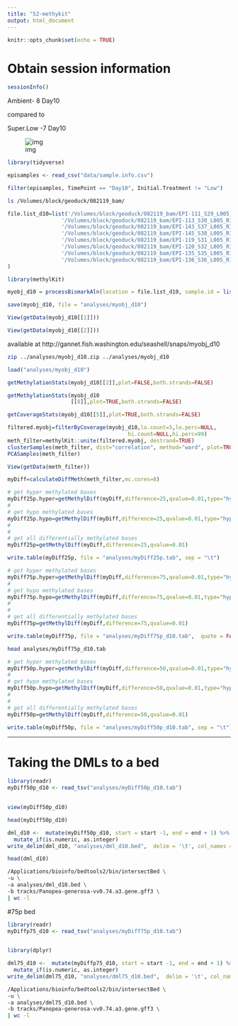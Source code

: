 ```yaml
---
title: "52-methykit"
output: html_document
---
```


```r
knitr::opts_chunk$set(echo = TRUE)
```

# Obtain session information

```r
sessionInfo()
```


Ambient- 8	Day10 

compared to

Super.Low	-7 Day10

![img](https://gannet.fish.washington.edu/seashell/snaps/genome_memory_manuscript_-_Google_Docs_2019-09-13_10-25-37.png)


```r
library(tidyverse)

```

```r
episamples <- read_csv("data/sample.info.csv")
```


```r
filter(episamples, TimePoint == "Day10", Initial.Treatment != "Low")
```


```bash
ls /Volumes/block/geoduck/082119_bam/

```





```r
file.list_d10=list('/Volumes/block/geoduck/082119_bam/EPI-111_S29_L005_R1_001_val_1_bismark_bt2_pe.deduplicated.sorted.bam',
                 '/Volumes/block/geoduck/082119_bam/EPI-113_S30_L005_R1_001_val_1_bismark_bt2_pe.deduplicated.sorted.bam',
                 '/Volumes/block/geoduck/082119_bam/EPI-143_S37_L005_R1_001_val_1_bismark_bt2_pe.deduplicated.sorted.bam',
                 '/Volumes/block/geoduck/082119_bam/EPI-145_S38_L005_R1_001_val_1_bismark_bt2_pe.deduplicated.sorted.bam',
                 '/Volumes/block/geoduck/082119_bam/EPI-119_S31_L005_R1_001_val_1_bismark_bt2_pe.deduplicated.sorted.bam',
                 '/Volumes/block/geoduck/082119_bam/EPI-120_S32_L005_R1_001_val_1_bismark_bt2_pe.deduplicated.sorted.bam',
                 '/Volumes/block/geoduck/082119_bam/EPI-135_S35_L005_R1_001_val_1_bismark_bt2_pe.deduplicated.sorted.bam',
                 '/Volumes/block/geoduck/082119_bam/EPI-136_S36_L005_R1_001_val_1_bismark_bt2_pe.deduplicated.sorted.bam'
)
```





```r
library(methylKit)
```



```r
myobj_d10 = processBismarkAln(location = file.list_d10, sample.id = list("111","113","143","145","119","120","135","136"), assembly = "v074", read.context="CpG", mincov=2, treatment = c(0,0,0,0,1,1,1,1))
```

```r
save(myobj_d10, file = "analyses/myobj_d10")
```



```r
View(getData(myobj_d10[[1]]))
```

```r
View(getData(myobj_d10[[2]]))
```



available at http://gannet.fish.washington.edu/seashell/snaps/myobj_d10







```bash
zip ../analyses/myobj_d10.zip ../analyses/myobj_d10
```



```r
load("analyses/myobj_d10")
```





```r
getMethylationStats(myobj_d10[[2]],plot=FALSE,both.strands=FALSE)
```

```r
getMethylationStats(myobj_d10
                    [[8]],plot=TRUE,both.strands=FALSE)
```

```r
getCoverageStats(myobj_d10[[5]],plot=TRUE,both.strands=FALSE)
```


```r
filtered.myobj=filterByCoverage(myobj_d10,lo.count=5,lo.perc=NULL,
                                      hi.count=NULL,hi.perc=99)
meth_filter=methylKit::unite(filtered.myobj, destrand=TRUE)
clusterSamples(meth_filter, dist="correlation", method="ward", plot=TRUE)
PCASamples(meth_filter)
```






```r
View(getData(meth_filter))
```











```r
myDiff=calculateDiffMeth(meth_filter,mc.cores=8)
```



```r
# get hyper methylated bases
myDiff25p.hyper=getMethylDiff(myDiff,difference=25,qvalue=0.01,type="hyper")
#
# get hypo methylated bases
myDiff25p.hypo=getMethylDiff(myDiff,difference=25,qvalue=0.01,type="hypo")
#
#
# get all differentially methylated bases
myDiff25p=getMethylDiff(myDiff,difference=25,qvalue=0.01)
```




```r
write.table(myDiff25p, file = "analyses/myDiff25p.tab", sep = "\t")
```


```r
# get hyper methylated bases
myDiff75p.hyper=getMethylDiff(myDiff,difference=75,qvalue=0.01,type="hyper")
#
# get hypo methylated bases
myDiff75p.hypo=getMethylDiff(myDiff,difference=75,qvalue=0.01,type="hypo")
#
#
# get all differentially methylated bases
myDiff75p=getMethylDiff(myDiff,difference=75,qvalue=0.01)
```




```r
write.table(myDiff75p, file = "analyses/myDiff75p_d10.tab",  quote = FALSE, sep = "\t", row.names=FALSE)

```


```bash
head analyses/myDiff75p_d10.tab

```






```r
# get hyper methylated bases
myDiff50p.hyper=getMethylDiff(myDiff,difference=50,qvalue=0.01,type="hyper")
#
# get hypo methylated bases
myDiff50p.hypo=getMethylDiff(myDiff,difference=50,qvalue=0.01,type="hypo")
#
#
# get all differentially methylated bases
myDiff50p=getMethylDiff(myDiff,difference=50,qvalue=0.01)
```




```r
write.table(myDiff50p, file = "analyses/myDiff50p_d10.tab", sep = "\t")
```




---
# Taking the DMLs to a bed

```r
library(readr)
myDiff50p_d10 <- read_tsv("analyses/myDiff50p_d10.tab")
 
```


```r
view(myDiff50p_d10)
```

```r
head(myDiff50p_d10)
```



```r
dml_d10 <-  mutate(myDiff50p_d10, start = start -1, end = end + 1) %>% select(chr, start, end, meth.diff) %>% 
  mutate_if(is.numeric, as.integer) 
write_delim(dml_d10, "analyses/dml_d10.bed",  delim = '\t', col_names = FALSE)
```


```r
head(dml_d10)
```


```bash
/Applications/bioinfo/bedtools2/bin/intersectBed \
-u \
-a analyses/dml_d10.bed \
-b tracks/Panopea-generosa-vv0.74.a3.gene.gff3 \
| wc -l
```




#75p bed

```r
library(readr)
myDiffp75_d10 <- read_tsv("analyses/myDiff75p_d10.tab")
 
```

```r
library(dplyr)
```




```r
dml75_d10 <-  mutate(myDiffp75_d10, start = start -1, end = end + 1) %>% select(chr, start, end, meth.diff) %>% 
  mutate_if(is.numeric, as.integer) 
write_delim(dml75_d10, "analyses/dml75_d10.bed",  delim = '\t', col_names = FALSE)
```




```bash
/Applications/bioinfo/bedtools2/bin/intersectBed \
-u \
-a analyses/dml75_d10.bed \
-b tracks/Panopea-generosa-vv0.74.a3.gene.gff3 \
| wc -l
```
